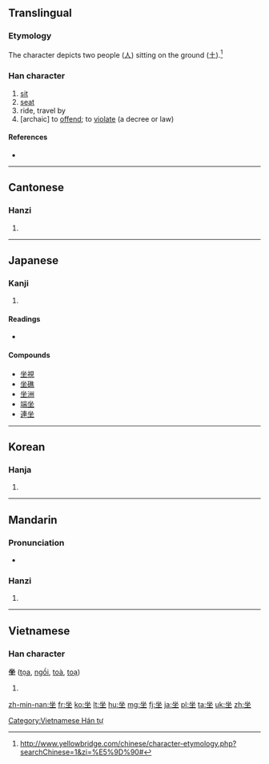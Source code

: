 {{also|座}}
==Translingual==

===Etymology===
The character depicts two people ([[人]]) sitting on the ground ([[土]]).<ref>http://www.yellowbridge.com/chinese/character-etymology.php?searchChinese=1&zi=%E5%9D%90#</ref>

===Han character===
{{Han char|rn=32|rad=土|as=04|sn=7|four=8810<sub>4</sub>|canj=人人土 (OOG)}}

# [[sit]]
# [[seat]]
# ride, travel by
# [archaic] to [[offend]]; to [[violate]] (a decree or law)

====References====
<references/>
* {{Han ref|kx=0225.150|dkj=04931|dj=0460.060|hdz=10423.120|uh=5750|ud=22352|bh=A7A4|bd=42916}}

----

==Cantonese==

===Hanzi===
{{yue-hanzi|jyut=|y=cho5, jo6}}

# {{defn|lang=yue|sort=土04}}

----

==Japanese==

===Kanji===
{{ja-kanji|grade=|rs=土04}}

# {{defn|lang=ja|sort=土04}}

====Readings====
* {{ja-readings|on=[[ざ]] (za)|kun=[[すわる]] (suwaru), [[そぞろに]] (sozoroni), [[おわす]] (owasu)}}

====Compounds====
* [[坐視]]
* [[坐礁]]
* [[坐洲]]
* [[端坐]]
* [[連坐]]

----

==Korean==

===Hanja===
{{ko-hanja|hangeul=좌|rv=jwa|mr=chwa}}

# {{defn|lang=ko|sort=土04}}

----

==Mandarin==

===Pronunciation===
* {{audio|zh-zuò.ogg|audio}}

===Hanzi===
{{cmn-hanzi|pin=[[wù]] ([[wu4]]), [[zuò]] ([[zuo4]])|wg=wu<sup>4</sup>, tso<sup>4</sup>}}

# {{defn|lang=cmn|sort=土04}}

----

==Vietnamese==

===Han character===
'''坐''' ([[tọa]], [[ngồi]], [[toà]], [[toạ]])

# {{defn|lang=vi}}

[[Category:Vietnamese Hán tự]]

[[zh-min-nan:坐]]
[[fr:坐]]
[[ko:坐]]
[[lt:坐]]
[[hu:坐]]
[[mg:坐]]
[[fj:坐]]
[[ja:坐]]
[[pl:坐]]
[[ta:坐]]
[[uk:坐]]
[[zh:坐]]